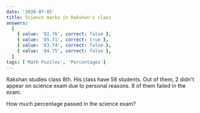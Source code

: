 ```yaml
---
date: '2020-07-05'
title: Science marks in Rakshan's class
answers:
  [
    { value: '82.76', correct: false },
    { value: '85.71', correct: true },
    { value: '83.74', correct: false },
    { value: '84.75', correct: false },
  ]
tags: ['Math Puzzles', 'Percentages']
---
```


Rakshan studies class 8th. His class have 58 students. Out of them, 2 didn't appear on science exam due to personal reasons. 8 of them failed in the exam.

How much percentage passed in the science exam?
